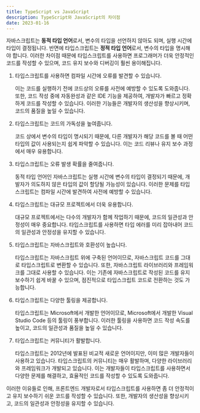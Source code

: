 ```yaml
---
title: TypeScript vs JavaScript
description: TypeScript와 JavaScript의 차이점
date: 2023-01-16
---
```


자바스크립트는 **동적 타입 언어**로서, 변수의 타입을 선언하지 않아도 되며, 실행 시간에 타입이 결정됩니다.
반면에 타입스크립트는 **정적 타입 언어**로서, 변수의 타입을 명시해야 합니다.
이러한 차이점 때문에 타입스크립트를 사용하면 프로그래머가 더욱 안정적인 코드를 작성할 수 있으며, 코드 유지 보수와 디버깅이 훨씬 용이해집니다.

1. 타입스크립트를 사용하면 컴파일 시간에 오류를 발견할 수 있습니다.

   이는 코드를 실행하기 전에 코드상의 오류를 사전에 예방할 수 있도록 도와줍니다.
   또한, 코드 작성 중에 자동완성과 같은 IDE 기능을 제공하여, 개발자가 빠르고 정확하게 코드를 작성할 수 있습니다. 이러한 기능들은 개발자의 생산성을 향상시키며, 코드의 품질을 높일 수 있습니다.

2. 타입스크립트는 코드의 가독성을 높여줍니다.

   코드 상에서 변수의 타입이 명시되기 때문에, 다른 개발자가 해당 코드를 볼 때 어떤 타입의 값이 사용되는지 쉽게 파악할 수 있습니다. 이는 코드 리뷰나 유지 보수 과정에서 매우 유용합니다.

3. 타입스크립트는 오류 발생 확률을 줄여줍니다.

   동적 타입 언어인 자바스크립트는 실행 시간에 변수의 타입이 결정되기 때문에, 개발자가 의도하지 않은 타입의 값이 할당될 가능성이 있습니다.
   이러한 문제를 타입스크립트는 컴파일 시간에 발견하여 사전에 예방할 수 있습니다.

4. 타입스크립트는 대규모 프로젝트에서 더욱 유용합니다.

   대규모 프로젝트에서는 다수의 개발자가 함께 작업하기 때문에, 코드의 일관성과 안정성이 매우 중요합니다.
   타입스크립트를 사용하면 타입 에러를 미리 잡아내어 코드의 일관성과 안정성을 유지할 수 있습니다.

5. 타입스크립트는 자바스크립트와 호환성이 높습니다.

   타입스크립트는 자바스크립트 위에 구축된 언어이므로, 자바스크립트 코드를 그대로 타입스크립트로 변환할 수 있습니다. 또한, 자바스크립트 라이브러리와 프레임워크를 그대로 사용할 수 있습니다. 이는 기존에 자바스크립트로 작성된 코드를 유지 보수하기 쉽게 바꿀 수 있으며, 점진적으로 타입스크립트 코드로 전환하는 것도 가능합니다.

6. 타입스크립트는 다양한 툴링을 제공합니다.

   타입스크립트는 Microsoft에서 개발한 언어이므로, Microsoft에서 개발한 Visual Studio Code 등의 툴링이 풍부합니다. 이러한 툴링을 사용하면 코드 작성 속도를 높이고, 코드의 일관성과 품질을 높일 수 있습니다.

7. 타입스크립트는 커뮤니티가 활발합니다.

   타입스크립트는 2012년에 발표된 비교적 새로운 언어이지만, 이미 많은 개발자들이 사용하고 있습니다. 타입스크립트의 커뮤니티는 매우 활발하며, 다양한 라이브러리와 프레임워크가 개발되고 있습니다. 이는 개발자들이 타입스크립트를 사용하면서 다양한 문제를 해결하고, 효율적인 코드를 작성할 수 있도록 도와줍니다.

이러한 이유들로 인해, 프론트엔드 개발자로서 타입스크립트를 사용하면 좀 더 안정적이고 유지 보수하기 쉬운 코드를 작성할 수 있습니다. 또한, 개발자의 생산성을 향상시키고, 코드의 일관성과 안정성을 유지할 수 있습니다.
